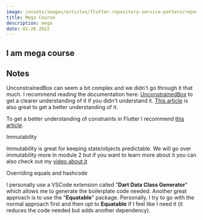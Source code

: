 ```yaml
---
image: /assets/images/articles/flutter-repository-service-pattern/repository-service-pattern.webp
title: Mega Course
description: mega
date: 02-26-2022
---
```


## I am mega course

## Notes

UnconstrainedBox can seem a bit complex and we didn't go through it that much. I recommend reading the documentation here: [UnconstrainedBox](https://api.flutter.dev/flutter/widgets/UnconstrainedBox-class.html) to get a clearer understanding of it if you didn't understand it. [This article](https://dev.to/pedromassango/unconstrainedbox-is-your-friend-tip-5-19cl) is also great to get a better understanding of it.


To get a better understanding of constraints in Flutter I recommend [this article](https://docs.flutter.dev/development/ui/layout/constraints).


Immutability

Immutability is great for keeping state/objects predictable. We will go over immutability more in module 2 but if you want to learn more about it you can also check out my [video about it](https://www.youtube.com/watch?v=nUF0IrEjWj0)


Overriding equals and hashcode

I personally use a VSCode extension called "**Dart Data Class Generator**" which allows me to generate the boilerplate code needed. Another great approach is to use the "**Equatable**" package. Personally, I try to go with the normal approach first and then opt to **Equatable** if I feel like I need it (it reduces the code needed but adds another dependency).
